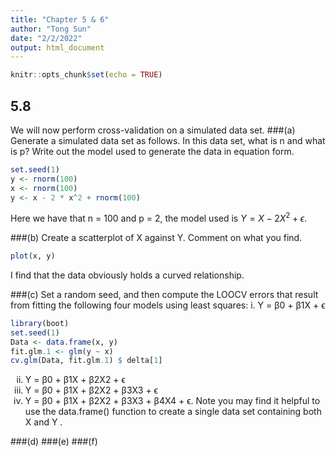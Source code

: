 ```yaml
---
title: "Chapter 5 & 6"
author: "Tong Sun"
date: "2/2/2022"
output: html_document
---
```


```r
knitr::opts_chunk$set(echo = TRUE)
```
## 5.8
We will now perform cross-validation on a simulated data set.
###(a)
Generate a simulated data set as follows. In this data set, what is n and what is p? Write out the model used to generate the data in equation form.
```r
set.seed(1)
y <- rnorm(100)
x <- rnorm(100)
y <- x - 2 * x^2 + rnorm(100)
```
Here we have that n = 100 and p = 2, the model used is $Y = X - 2X^2 + \epsilon$.

###(b)
Create a scatterplot of X against Y. Comment on what you find.
```r
plot(x, y)
```
I find that the data obviously holds a curved relationship.

###(c)
Set a random seed, and then compute the LOOCV errors that result from fitting the following four models using least squares:
i. Y = β0 + β1X + ϵ
```r
library(boot)
set.seed(1)
Data <- data.frame(x, y)
fit.glm.1 <- glm(y ~ x)
cv.glm(Data, fit.glm.1) $ delta[1]
```


ii. Y = β0 + β1X + β2X2 + ϵ
iii. Y = β0 + β1X + β2X2 + β3X3 + ϵ
iv. Y = β0 + β1X + β2X2 + β3X3 + β4X4 + ϵ.
Note you may find it helpful to use the data.frame() function to create a single data set containing both X and Y .


###(d)
###(e)
###(f)